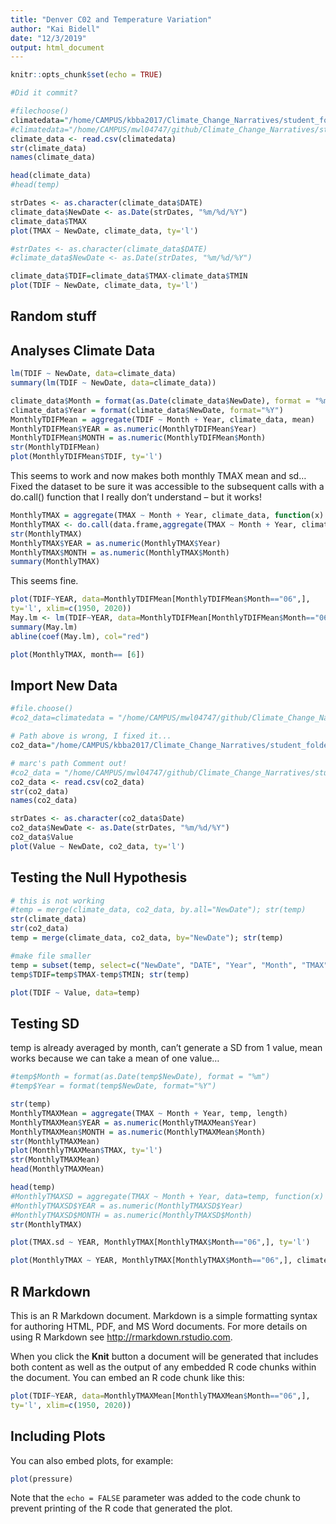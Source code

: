 ```yaml
---
title: "Denver C02 and Temperature Variation"
author: "Kai Bidell"
date: "12/3/2019"
output: html_document
---
```


```r
knitr::opts_chunk$set(echo = TRUE)
```
```r
#Did it commit?
```

``` r
#filechoose()
climatedata="/home/CAMPUS/kbba2017/Climate_Change_Narratives/student_folders/Bidell/Denver_CO2_and_Temperature_Variation_files/Bidell_Denver_Data.csv"
#climatedata="/home/CAMPUS/mwl04747/github/Climate_Change_Narratives/student_folders/Bidell/Denver_CO2_and_Temperature_Variation_files/Bidell_Denver_Data.csv"
climate_data <- read.csv(climatedata)
str(climate_data)
names(climate_data)
```
``` r
head(climate_data)
#head(temp)
```

``` r
strDates <- as.character(climate_data$DATE)
climate_data$NewDate <- as.Date(strDates, "%m/%d/%Y")
climate_data$TMAX
plot(TMAX ~ NewDate, climate_data, ty='l')
```

```r
#strDates <- as.character(climate_data$DATE)
#climate_data$NewDate <- as.Date(strDates, "%m/%d/%Y")

```

```r
climate_data$TDIF=climate_data$TMAX-climate_data$TMIN
plot(TDIF ~ NewDate, climate_data, ty='l')
```

## Random stuff


## Analyses Climate Data

``` r
lm(TDIF ~ NewDate, data=climate_data)
summary(lm(TDIF ~ NewDate, data=climate_data))

```

```r
climate_data$Month = format(as.Date(climate_data$NewDate), format = "%m")
climate_data$Year = format(climate_data$NewDate, format="%Y")
MonthlyTDIFMean = aggregate(TDIF ~ Month + Year, climate_data, mean)
MonthlyTDIFMean$YEAR = as.numeric(MonthlyTDIFMean$Year)
MonthlyTDIFMean$MONTH = as.numeric(MonthlyTDIFMean$Month)
str(MonthlyTDIFMean)
plot(MonthlyTDIFMean$TDIF, ty='l')
```
This seems to work and now makes both monthly TMAX mean and sd... Fixed the dataset to be sure it was accessible to the subsequent calls with a do.call() function that I really don't understand -- but it works!

```r
MonthlyTMAX = aggregate(TMAX ~ Month + Year, climate_data, function(x) c(mean=mean(x), sd=sd(x) ) )
MonthlyTMAX <- do.call(data.frame,aggregate(TMAX ~ Month + Year, climate_data, function(x) c(mean=mean(x), sd=sd(x) ) ))
str(MonthlyTMAX)
MonthlyTMAX$YEAR = as.numeric(MonthlyTMAX$Year)
MonthlyTMAX$MONTH = as.numeric(MonthlyTMAX$Month)
summary(MonthlyTMAX)
```

This seems fine.

```r
plot(TDIF~YEAR, data=MonthlyTDIFMean[MonthlyTDIFMean$Month=="06",],
ty='l', xlim=c(1950, 2020))
May.lm <- lm(TDIF~YEAR, data=MonthlyTDIFMean[MonthlyTDIFMean$Month=="06",])
summary(May.lm)
abline(coef(May.lm), col="red")
```

``` r
plot(MonthlyTMAX, month== [6])
```

## Import New Data
```r
#file.choose()
#co2_data=climatedata = "/home/CAMPUS/mwl04747/github/Climate_Change_Narratives/student_folders/Bidell/Denver_CO2_and_Temperature_Variation_files/Bidell_CO2_Data.csv"

# Path above is wrong, I fixed it...
co2_data="/home/CAMPUS/kbba2017/Climate_Change_Narratives/student_folders/Bidell/Denver_CO2_and_Temperature_Variation_files/Bidell_CO2_Data.csv"

# marc's path Comment out!
#co2_data = "/home/CAMPUS/mwl04747/github/Climate_Change_Narratives/student_folders/Bidell/Denver_CO2_and_Temperature_Variation_files/Bidell_CO2_Data.csv"
co2_data <- read.csv(co2_data)
str(co2_data)
names(co2_data)
```
```r
strDates <- as.character(co2_data$Date)
co2_data$NewDate <- as.Date(strDates, "%m/%d/%Y")
co2_data$Value
plot(Value ~ NewDate, co2_data, ty='l')
```


## Testing the Null Hypothesis 
```r
# this is not working
#temp = merge(climate_data, co2_data, by.all="NewDate"); str(temp)
str(climate_data)
str(co2_data)
temp = merge(climate_data, co2_data, by="NewDate"); str(temp)

#make file smaller
temp = subset(temp, select=c("NewDate", "DATE", "Year", "Month", "TMAX", "TMIN", "Value"))
temp$TDIF=temp$TMAX-temp$TMIN; str(temp)
```


```r
plot(TDIF ~ Value, data=temp)
```

## Testing SD

temp is already averaged by month, can't generate a SD from 1 value, mean works because we can take a mean of one value...

```r
#temp$Month = format(as.Date(temp$NewDate), format = "%m")
#temp$Year = format(temp$NewDate, format="%Y")

str(temp)
MonthlyTMAXMean = aggregate(TMAX ~ Month + Year, temp, length)
MonthlyTMAXMean$YEAR = as.numeric(MonthlyTMAXMean$Year)
MonthlyTMAXMean$MONTH = as.numeric(MonthlyTMAXMean$Month)
str(MonthlyTMAXMean)
plot(MonthlyTMAXMean$TMAX, ty='l')
str(MonthlyTMAXMean)
head(MonthlyTMAXMean)

head(temp)
#MonthlyTMAXSD = aggregate(TMAX ~ Month + Year, data=temp, function(x) c(mean=mean(x), sd=sd(x)))
#MonthlyTMAXSD$YEAR = as.numeric(MonthlyTMAXSD$Year)
#MonthlyTMAXSD$MONTH = as.numeric(MonthlyTMAXSD$Month)
str(MonthlyTMAX)
```
```r
plot(TMAX.sd ~ YEAR, MonthlyTMAX[MonthlyTMAX$Month=="06",], ty='l')
```
```r
plot(MonthlyTMAX ~ YEAR, MonthlyTMAX[MonthlyTMAX$Month=="06",], climate_data, ty='l')
```
## R Markdown

This is an R Markdown document. Markdown is a simple formatting syntax for authoring HTML, PDF, and MS Word documents. For more details on using R Markdown see <http://rmarkdown.rstudio.com>.

When you click the **Knit** button a document will be generated that includes both content as well as the output of any embedded R code chunks within the document. You can embed an R code chunk like this:

```r

plot(TDIF~YEAR, data=MonthlyTMAXMean[MonthlyTMAXMean$Month=="06",],
ty='l', xlim=c(1950, 2020))
```

## Including Plots

You can also embed plots, for example:

```r
plot(pressure)
```

Note that the `echo = FALSE` parameter was added to the code chunk to prevent printing of the R code that generated the plot.
